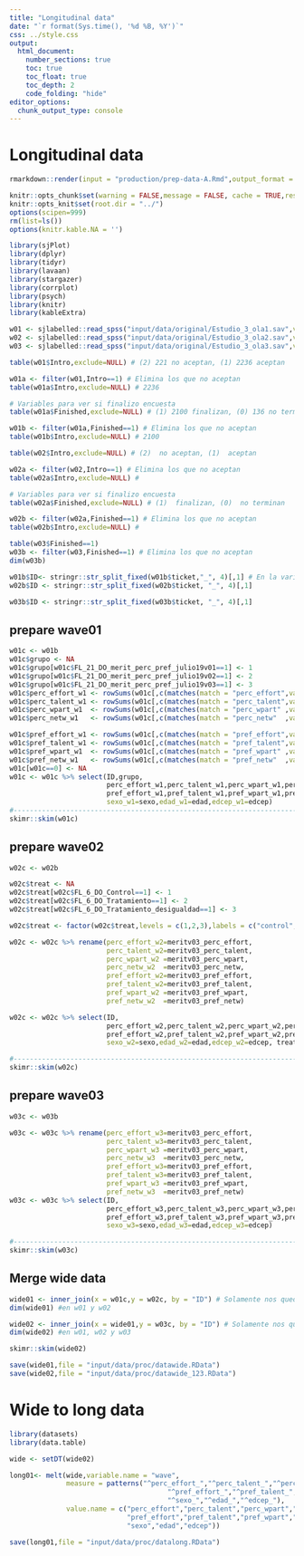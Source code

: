 ```yaml
---
title: "Longitudinal data"
date: "`r format(Sys.time(), '%d %B, %Y')`"
css: ../style.css
output: 
  html_document:
    number_sections: true
    toc: true
    toc_float: true
    toc_depth: 2
    code_folding: "hide"
editor_options: 
  chunk_output_type: console
---
```


# Longitudinal data

```r
rmarkdown::render(input = "production/prep-data-A.Rmd",output_format = "html_document",output_dir = ".")
```

```r
knitr::opts_chunk$set(warning = FALSE,message = FALSE, cache = TRUE,results = "hold")
knitr::opts_knit$set(root.dir = "../")
options(scipen=999)
rm(list=ls())
options(knitr.kable.NA = '')
```

```r
library(sjPlot)
library(dplyr)
library(tidyr)
library(lavaan)
library(stargazer)
library(corrplot)
library(psych)
library(knitr)
library(kableExtra)
```

```r
w01 <- sjlabelled::read_spss("input/data/original/Estudio_3_ola1.sav",verbose = F)
w02 <- sjlabelled::read_spss("input/data/original/Estudio_3_ola2.sav",verbose = F)
w03 <- sjlabelled::read_spss("input/data/original/Estudio_3_ola3.sav",verbose = F)
```

```r
table(w01$Intro,exclude=NULL) # (2) 221 no aceptan, (1) 2236 aceptan

w01a <- filter(w01,Intro==1) # Elimina los que no aceptan
table(w01a$Intro,exclude=NULL) # 2236 

# Variables para ver si finalizo encuesta
table(w01a$Finished,exclude=NULL) # (1) 2100 finalizan, (0) 136 no terminan

w01b <- filter(w01a,Finished==1) # Elimina los que no aceptan
table(w01b$Intro,exclude=NULL) # 2100
```

```r
table(w02$Intro,exclude=NULL) # (2)  no aceptan, (1)  aceptan

w02a <- filter(w02,Intro==1) # Elimina los que no aceptan
table(w02a$Intro,exclude=NULL) # 

# Variables para ver si finalizo encuesta
table(w02a$Finished,exclude=NULL) # (1)  finalizan, (0)  no terminan

w02b <- filter(w02a,Finished==1) # Elimina los que no aceptan
table(w02b$Intro,exclude=NULL) # 
```

```r
table(w03$Finished==1)
w03b <- filter(w03,Finished==1) # Elimina los que no aceptan
dim(w03b)
```


```r
w01b$ID<- stringr::str_split_fixed(w01b$ticket,"_", 4)[,1] # En la variable ticket el primer código es el ID, todo lo demás se borra
w02b$ID <- stringr::str_split_fixed(w02b$ticket, "_", 4)[,1] 

w03b$ID <- stringr::str_split_fixed(w03b$ticket, "_", 4)[,1] 
```

## prepare wave01

```r
w01c <- w01b 
w01c$grupo <- NA
w01c$grupo[w01c$FL_21_DO_merit_perc_pref_julio19v01==1] <- 1
w01c$grupo[w01c$FL_21_DO_merit_perc_pref_julio19v02==1] <- 2
w01c$grupo[w01c$FL_21_DO_merit_perc_pref_julio19v03==1] <- 3
w01c$perc_effort_w1 <- rowSums(w01c[,c(matches(match = "perc_effort",vars = names(w01c)))],na.rm = TRUE)
w01c$perc_talent_w1 <- rowSums(w01c[,c(matches(match = "perc_talent",vars = names(w01c)))],na.rm = TRUE)
w01c$perc_wpart_w1  <- rowSums(w01c[,c(matches(match = "perc_wpart" ,vars = names(w01c)))],na.rm = TRUE)
w01c$perc_netw_w1   <- rowSums(w01c[,c(matches(match = "perc_netw"  ,vars = names(w01c)))],na.rm = TRUE)

w01c$pref_effort_w1 <- rowSums(w01c[,c(matches(match = "pref_effort",vars = names(w01c)))],na.rm = TRUE)
w01c$pref_talent_w1 <- rowSums(w01c[,c(matches(match = "pref_talent",vars = names(w01c)))],na.rm = TRUE)
w01c$pref_wpart_w1  <- rowSums(w01c[,c(matches(match = "pref_wpart" ,vars = names(w01c)))],na.rm = TRUE)
w01c$pref_netw_w1   <- rowSums(w01c[,c(matches(match = "pref_netw"  ,vars = names(w01c)))],na.rm = TRUE)
w01c[w01c==0] <- NA
w01c <- w01c %>% select(ID,grupo,
                        perc_effort_w1,perc_talent_w1,perc_wpart_w1,perc_netw_w1,
                        pref_effort_w1,pref_talent_w1,pref_wpart_w1,pref_netw_w1,
                        sexo_w1=sexo,edad_w1=edad,edcep_w1=edcep)
#-----------------------------------------------------------------------#
skimr::skim(w01c)
```

## prepare wave02

```r
w02c <- w02b

w02c$treat <- NA
w02c$treat[w02c$FL_6_DO_Control==1] <- 1 
w02c$treat[w02c$FL_6_DO_Tratamiento==1] <- 2 
w02c$treat[w02c$FL_6_DO_Tratamiento_desigualdad==1] <- 3 

w02c$treat <- factor(w02c$treat,levels = c(1,2,3),labels = c("control","pobreza","desiguald"))

w02c <- w02c %>% rename(perc_effort_w2=meritv03_perc_effort,
                        perc_talent_w2=meritv03_perc_talent,
                        perc_wpart_w2 =meritv03_perc_wpart,
                        perc_netw_w2  =meritv03_perc_netw,
                        pref_effort_w2=meritv03_pref_effort,
                        pref_talent_w2=meritv03_pref_talent,
                        pref_wpart_w2 =meritv03_pref_wpart,
                        pref_netw_w2  =meritv03_pref_netw)

w02c <- w02c %>% select(ID,
                        perc_effort_w2,perc_talent_w2,perc_wpart_w2,perc_netw_w2,
                        pref_effort_w2,pref_talent_w2,pref_wpart_w2,pref_netw_w2,
                        sexo_w2=sexo,edad_w2=edad,edcep_w2=edcep, treat)

#-----------------------------------------------------------------------#
skimr::skim(w02c)
```

## prepare wave03

```r
w03c <- w03b

w03c <- w03c %>% rename(perc_effort_w3=meritv03_perc_effort,
                        perc_talent_w3=meritv03_perc_talent,
                        perc_wpart_w3 =meritv03_perc_wpart,
                        perc_netw_w3  =meritv03_perc_netw,
                        pref_effort_w3=meritv03_pref_effort,
                        pref_talent_w3=meritv03_pref_talent,
                        pref_wpart_w3 =meritv03_pref_wpart,
                        pref_netw_w3  =meritv03_pref_netw)
w03c <- w03c %>% select(ID,
                        perc_effort_w3,perc_talent_w3,perc_wpart_w3,perc_netw_w3,
                        pref_effort_w3,pref_talent_w3,pref_wpart_w3,pref_netw_w3,
                        sexo_w3=sexo,edad_w3=edad,edcep_w3=edcep)

#-----------------------------------------------------------------------#
skimr::skim(w03c)
```

## Merge wide data

```r
wide01 <- inner_join(x = w01c,y = w02c, by = "ID") # Solamente nos quedamos con casos en ambas olas 
dim(wide01) #en w01 y w02
```

```r
wide02 <- inner_join(x = wide01,y = w03c, by = "ID") # Solamente nos quedamos con casos en ambas olas 
dim(wide02) #en w01, w02 y w03
```

```r
skimr::skim(wide02)
```
 
```r
save(wide01,file = "input/data/proc/datawide.RData")
save(wide02,file = "input/data/proc/datawide_123.RData")
```

# Wide to long data

```r
library(datasets)
library(data.table)

wide <- setDT(wide02)

long01<- melt(wide,variable.name = "wave",
              measure = patterns("^perc_effort_","^perc_talent_","^perc_wpart_","^perc_netw_",
                                       "^pref_effort_","^pref_talent_","^pref_wpart_","^pref_netw_",
                                       "^sexo_","^edad_","^edcep_"),
              value.name = c("perc_effort","perc_talent","perc_wpart","perc_netw",
                             "pref_effort","pref_talent","pref_wpart","pref_netw",
                             "sexo","edad","edcep"))

```

```r
save(long01,file = "input/data/proc/datalong.RData")
```



